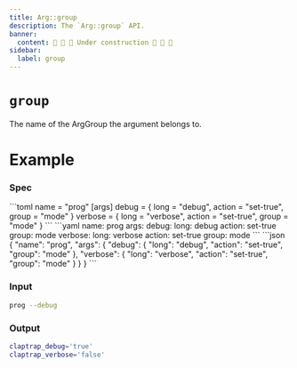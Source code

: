 ```yaml
---
title: Arg::group
description: The `Arg::group` API.
banner:
  content: 🚧 🚧 🚧 Under construction 🚧 🚧 🚧
sidebar:
  label: group
---
```



# `group` <LinkButton href="https://docs.rs/clap/latest/clap/struct.Arg.html#method.group" icon="open-book" variant="minimal"></LinkButton>

<Badge text="since 0.1.0" size="small" />

The name of the ArgGroup the argument belongs to.

# Example

### Spec

<Tabs syncKey="format">
  <TabItem label="TOML">
```toml
name = "prog"
[args]
debug = { long = "debug", action = "set-true", group = "mode" }
verbose = { long = "verbose", action = "set-true", group = "mode" }
```
  </TabItem>
  <TabItem label="YAML">
```yaml
name: prog
args:
  debug:
    long: debug
    action: set-true
    group: mode
  verbose:
    long: verbose
    action: set-true
    group: mode
```
  </TabItem>
  <TabItem label="JSON">
```json
{
  "name": "prog",
  "args": {
    "debug": {
      "long": "debug",
      "action": "set-true",
      "group": "mode"
    },
    "verbose": {
      "long": "verbose",
      "action": "set-true",
      "group": "mode"
    }
  }
}
```
  </TabItem>
</Tabs>

### Input

```bash
prog --debug
```

### Output

```bash
claptrap_debug='true'
claptrap_verbose='false'
```

